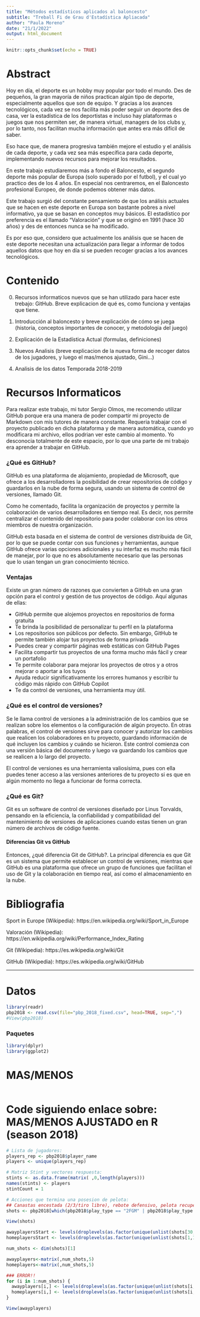 ```yaml
---
title: "Métodos estadísticos aplicados al baloncesto"
subtitle: "Treball Fi de Grau d'Estadística Apliacada"
author: "Paula Moreno"
date: "21/1/2022"
output: html_document
---
```


```r
knitr::opts_chunk$set(echo = TRUE)
```

# Abstract

Hoy en día, el deporte es un hobby muy popular por todo el mundo. Des de pequeños, la gran mayoría de niños practican algún tipo de deporte, especialmente aquellos que son de equipo. Y gracias a los avances tecnológicos, cada vez se nos facilita más poder seguir un deporte des de casa, ver la estadística de los deportistas e incluso hay plataformas o juegos que nos permiten ser, de manera virtual, managers de los clubs y, por lo tanto, nos facilitan mucha información que antes era más difícil de saber.

Eso hace que, de manera progresiva también mejore el estudio y el análisis de cada deporte, y cada vez sea más específica para cada deporte, implementando nuevos recursos para mejorar los resultados.

En este trabajo estudiaremos más a fondo el Baloncesto, el segundo deporte más popular de Europa (solo superado por el futbol), y el cual yo practico des de los 4 años. En especial nos centraremos, en el Baloncesto profesional Europeo, de donde podemos obtener más datos.

Este trabajo surgió del constante pensamiento de que los análisis actuales que se hacen en este deporte en Europa son bastante pobres a nivel informativo, ya que se basan en conceptos muy básicos. El estadístico por preferencia es el llamado "Valoración" y que se originó en 1991 (hace 30 años) y des de entonces nunca se ha modificado.

Es por eso que, considero que actualmente los análisis que se hacen de este deporte necesitan una actualización para llegar a informar de todos aquellos datos que hoy en día si se pueden recoger gracias a los avances tecnológicos.

# Contenido

0. Recursos informaticos nuevos que se han utilizado para hacer este trebajo: GitHub. Breve explicacion de qué es, como funciona y ventajas que tiene.

1. Introducción al baloncesto y breve explicación de cómo se juega (historia, conceptos importantes de conocer, y metodologia del juego)

2. Explicación de la Estadística Actual (formulas, definiciones)

3. Nuevos Analisis (breve explicacion de la nueva forma de recoger datos de los jugadores, y luego el mas/menos ajustado, Gini...)

4. Analisis de los datos Temporada 2018-2019

# Recursos Informaticos

Para realizar este trabajo, mi tutor Sergio Olmos, me recomendo utilizar GitHub porque era una manera de poder compartir mi proyecto de Markdown con mis tutores de manera constante. Requeria trabajar con el proyecto publicado en dicha plataforma y de manera automática, cuando yo modificara mi archivo, ellos podrian ver este cambio al momento. Yo desconocia totalmente de este espacio, por lo que una parte de mi trabajo era aprender a trabajar en GitHub.

### ¿Qué es GitHub?

GitHub es una plataforma de alojamiento, propiedad de Microsoft, que ofrece a los desarrolladores la posibilidad de crear repositorios de código y guardarlos en la nube de forma segura, usando un sistema de control de versiones, llamado Git.

Como he comentado, facilita la organización de proyectos y permite la colaboración de varios desarrolladores en tiempo real. Es decir, nos permite centralizar el contenido del repositorio para poder colaborar con los otros miembros de nuestra organización.

GitHub esta basada en el sistema de control de versiones distribuida de Git, por lo que se puede contar con sus funciones y herramientas, aunque GitHub ofrece varias opciones adicionales y su interfaz es mucho más fácil de manejar, por lo que no es absolutamente necesario que las personas que lo usan tengan un gran conocimiento técnico. 

### Ventajas

Existe un gran número de razones que convierten a GitHub en una gran opción para el control y gestión de tus proyectos de código. Aquí algunas de ellas:

- GitHub permite que alojemos proyectos en repositorios de forma gratuita
- Te brinda la posibilidad de personalizar tu perfil en la plataforma
- Los repositorios son públicos por defecto. Sin embargo, GitHub te permite también alojar tus proyectos de forma privada
- Puedes crear y compartir páginas web estáticas con GitHub Pages
- Facilita compartir tus proyectos de una forma mucho más fácil y crear un portafolio
- Te permite colaborar para mejorar los proyectos de otros y a otros mejorar o aportar a los tuyos
- Ayuda reducir significativamente los errores humanos y escribir tu código más rápido con GitHub Copilot
- Te da control de versiones, una herramienta muy útil.

### ¿Qué es el control de versiones?

Se le llama control de versiones a la administración de los cambios que se realizan sobre los elementos o la configuración de algún proyecto. En otras palabras, el control de versiones sirve para conocer y autorizar los cambios que realicen los colaboradores en tu proyecto, guardando información de qué incluyen los cambios y cuándo se hicieron. Este control comienza con una versión básica del documento y luego va guardando los cambios que se realicen a lo largo del proyecto.

El control de versiones es una herramienta valiosísima, pues con ella puedes tener acceso a las versiones anteriores de tu proyecto si es que en algún momento no llega a funcionar de forma correcta.

### ¿Qué es Git? 

Git es un software de control de versiones diseñado por Linus Torvalds, pensando en la eficiencia, la confiabilidad y compatibilidad del mantenimiento de versiones de aplicaciones cuando estas tienen un gran número de archivos de código fuente.

#### Diferencias Git vs GitHub

Entonces, ¿qué diferencia Git de GitHub?. La principal diferencia es que Git es un sistema que permite establecer un control de versiones, mientras que GitHub es una plataforma que ofrece un grupo de funciones que facilitan el uso de Git y la colaboración en tiempo real, así como el almacenamiento en la nube.

# Bibliografia

Sport in Europe (Wikipedia): https://en.wikipedia.org/wiki/Sport_in_Europe

Valoración (Wikipedia): https://en.wikipedia.org/wiki/Performance_Index_Rating

Git (Wikipedia): https://es.wikipedia.org/wiki/Git

GitHub (Wikipedia): https://es.wikipedia.org/wiki/GitHub



***



# Datos
```r
library(readr)
pbp2018 <- read.csv(file="pbp_2018_fixed.csv", head=TRUE, sep=",")
#View(pbp2018)
```

### Paquetes
```r
library(dplyr)
library(ggplot2)
```
# MAS/MENOS
```r

```


# Code siguiendo enlace sobre: MAS/MENOS AJUSTADO en R (season 2018)
```r
# Lista de jugadores:
players_rep <- pbp2018$player_name
players <- unique(players_rep)

# Matriz Stint y vectores respuesta:
stints <- as.data.frame(matrix( ,0,length(players)))
names(stints) <- players
stintCount = 1

# Acciones que termina una posesion de pelota:
## Canastas encestada (2/3/tiro libre), rebote defensivo, pelota recuperada
shots <- pbp2018[which(pbp2018$play_type == "2FGM" | pbp2018$play_type == "3FGM" | pbp2018$play_type == "FTM" | pbp2018$play_type == "DRB" | pbp2018$play_type == "TOV"),]

View(shots)

awayplayersStart <- levels(droplevels(as.factor(unique(unlist(shots[30,24:28])))))
homeplayersStart <- levels(droplevels(as.factor(unique(unlist(shots[1,19:23])))))

num_shots <- dim(shots)[1]

awayplayers<-matrix(,num_shots,5)
homeplayers<-matrix(,num_shots,5)

### ERROR!!
for (i in 1:num_shots) {
  awayplayers[i,] <- levels(droplevels(as.factor(unique(unlist(shots[i,24:28])))))
  homeplayers[i,] <- levels(droplevels(as.factor(unique(unlist(shots[i,19:23])))))
}

View(awayplayers)
```

